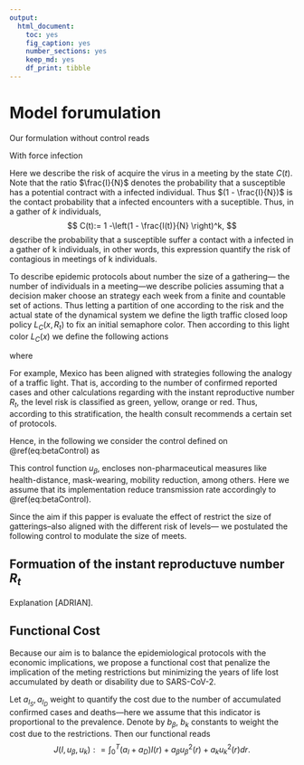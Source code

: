 ```yaml
---
output: 
  html_document: 
    toc: yes
    fig_caption: yes
    number_sections: yes
    keep_md: yes
    df_print: tibble
---
```


# Model forumulation

Our formulation without control reads

```{=tex}
\begin{equation}
    \begin{aligned}
        S^{\prime} (t)&= 
            \mu N - \lambda_f S - (\phi + \mu) S + \omega V + \theta R
        \\
        I ^{\prime} (t) &= 
            \lambda_f S + (1 - \sigma) \lambda_f V  - (\gamma + \mu ) I
        \\
        V ^{\prime} (t) &= 
            \phi S - (1 - \sigma) \lambda_f V  - (\omega + \mu) V
        \\
        R ^{\prime} (t) &= 
            \gamma I - (\theta + \mu) R
        \\
        \frac{dC}{dt} &=
            \frac{\kappa}{N-I}
            (1 - C) I^{\prime}(t)
    \end{aligned}

  (\#eq:uncontrolledModel)

\end{equation}
```

With force infection

```{=tex}
\begin{equation}
  \lambda_f := 
    \left[
      \left(
        1 + a 
        \cos 
          \left(
            \frac{2 \pi}{365} t
          \right) 
        \beta_0
      \right)
    \right] 
    \frac{I (1 - C)}{N}.
  
  (\#eq:forceInfection)

\end{equation}
```
Here we describe the risk of acquire the virus in a meeting by
the state $C(t)$. Note that the ratio $\frac{I}{N}$ denotes the probability
that a susceptible has a potential contract with a infected individual. 
Thus $(1 - \frac{I}{N})$ is the contact probability that a infected encounters with
a suceptible. Thus, in a gather of $k$ individuals,  
$$
  C(t):= 1 -\left(1 - \frac{I(t)}{N} \right)^k,
$$
describe the probability that a susceptible suffer a contact with a infected in
a gather of k individuals, in other words, this expression quantify the risk 
of contagious in meetings of k individuals.


To describe epidemic protocols about number the size of a gathering--- the
number of individuals in a meeting---we describe policies assuming that a
decision maker choose an strategy each week from a finite and countable set of
actions. Thus letting a partition of one according to the risk and the
actual state of the dynamical system we define the ligth traffic
closed loop policy
$L_C(x, R_t)$ to fix an initial semaphore color. Then according to this
light color $L_C(x)$ we define the following actions

```{=tex }
\begin{equation} 
    u_{\beta} = u_{\beta} (L_C(x)) := 
    \begin{cases}
      u_{\beta} ^ {green}^, & \text{if } \pi_0 \leq C \leq \pi_i
        \\
        \vdots & \vdots
        \\
        u_{\beta} ^ i, & \text{if } \pi_{i-1} \leq C \leq \pi_i
        \\
        \vdots & \vdots
        \\
        u_{\beta} ^ n, & \text{if } C \geq \pi_n
    \end{cases}
    
    (\#eq:betaControl)
    
\end{equation}
```

where

```{=tex }
\begin{equation}
        u_{\beta} ^ i \in [0, 1], 
        \qquad
        \sum_{i=1}^ n  u_{\beta} ^ {i} =1
\end{equation}
```

For example, Mexico has been aligned with strategies following the analogy of a
traffic light. That is, according to the number of confirmed reported cases and
other calculations regarding with the instant reproductive number $R_t$, the
level risk is classified as green, yellow, orange or red. Thus, according to
this stratification, the health consult recommends a certain set of protocols.

Hence, in the following we consider the control defined on \@ref(eq:betaControl)
as

```{=tex }
\begin{equation} 
    \begin{aligned}
      u_{\beta} (C) &:= 
          u_{\beta} ^ i, \qquad \text{if } \pi_{i-1} \leq C \leq \pi_i
          \\
          i & \in \{ \text{green, yellow, ambar, orange, red}\}
    \end{aligned}
    
    (\#eq:betaControlTrafictLight)
    
\end{equation}
```
This control function $u_\beta$, encloses non-pharmaceutical measures like
health-distance, mask-wearing, mobility reduction, among others. Here we assume
that its implementation reduce transmission rate accordingly to 
\@ref(eq:betaControl).

Since the aim if this papper is evaluate the effect of restrict the size of 
gatterings--also aligned with the different risk of levels---
we postulated the following control to modulate the size of meets.

```{=tex }
\begin{equation} 
  u_{k} (C) := 
    \begin{cases}
      u_{k} ^ 1, & \text{if } \pi_0 \leq C \leq \pi_i
        \\
        \vdots & \vdots
        \\
        u_{k} ^ i, & \text{if } \pi_{i-1} \leq C \leq \pi_i
        \\
        \vdots & \vdots
        \\
        u_{k} ^ n, & \text{if } C \geq \pi_n
    \end{cases}
    
    (\#eq:betaControl)
    
\end{equation}
```

## Formuation of the instant reproductuve number $R_t$
  Explanation [ADRIAN].
  
```{=tex }
\begin{equation} 
  R_t := 
    \frac{\beta(t) (1 - C(t))}{N}
    \frac{[S(t) + (1 - \sigma) V(t)]}{(\gamma + \mu)}
    
    (\#eq:rTime)
    
\end{equation}
```


## Functional Cost

Because our aim is to balance the epidemiological protocols with the
economic implications, we propose a functional cost that penalize the
implication of the meting restrictions but minimizing the years of 
life lost accumulated by death or disability due to SARS-CoV-2.

Let $a_{I_S}, a_{I_D}$ weight to quantify the cost due to the number 
of accumulated confirmed cases and deaths---here we assume that this
indicator is proportional to the prevalence. Denote by $b_{\beta}$, 
$b_{k}$ constants to weight the cost due to the restrictions. Then
our functional reads
$$
  J(I, u_\beta, u_k): = \int_{0}^T 
    (a_{I} + a_{D}) I(r) + 
    a_{\beta} u_{\beta}^2(r) + 
    a_k u_k^2(r) dr.
$$

